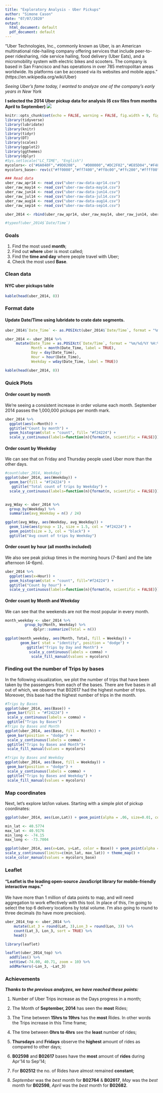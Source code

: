 ---
title: "Exploratory Analysis - Uber Pickups"
author: "Simone Cason"
date: "07/07/2020"
output:
  html_document: default
  pdf_document: default
---
"Uber Technologies, Inc., commonly known as Uber, is an American multinational ride-hailing company offering services that include peer-to-peer ridesharing, ride service hailing, food delivery (Uber Eats), and a micromobility system with electric bikes and scooters. The company is based in San Francisco and has operations in over 785 metropolitan areas worldwide. Its platforms can be accessed via its websites and mobile apps." (https://en.wikipedia.org/wiki/Uber)

*Seeing Uber's fame today, I wanted to analyze one of the company's early years in New York*

**I selected the 2014 Uber pickup data for analysis (6 csv files from months April to September)**
![](https://cdn.hipwallpaper.com/i/76/88/eusdmV.jpg)


```{r The Setup, echo = FALSE, message = FALSE, warning=FALSE}
knitr::opts_chunk$set(echo = FALSE, warning = FALSE, fig.width = 9, fig.height = 6)
library(tidyverse)
library(lubridate)
library(knitr)
library(tidyr)
library(DT)
library(scales)
library(ggplot2)
library(ggthemes)
library(dplyr)
#Sys.setlocale("LC_TIME", "English")
mycolors<- c("#6A040F","#9D0208",	"#D00000","#DC2F02","#E85D04","#F48C06","#FAA307")
mycolors_base<- rev(c("#ff0000","#ff7400","#ff8c00","#ffc200","#ffff00"))
```

```{r, echo = FALSE, message=FALSE}
### Read data
uber_raw_apr14 <- read_csv("uber-raw-data-apr14.csv")
uber_raw_may14 <- read_csv("uber-raw-data-may14.csv")
uber_raw_jun14 <- read_csv("uber-raw-data-jun14.csv")
uber_raw_jul14 <- read_csv("uber-raw-data-jul14.csv")
uber_raw_aug14 <- read_csv("uber-raw-data-aug14.csv")
uber_raw_sep14 <- read_csv("uber-raw-data-sep14.csv")

uber_2014 <- rbind(uber_raw_apr14, uber_raw_may14, uber_raw_jun14, uber_raw_jul14, uber_raw_aug14, uber_raw_sep14)

#typeof(uber_2014$`Date/Time`)
```

### Goals
1. Find the most used **month**;
2. Find out **where** uber is most called;
3. Find the **time and day** where people travel with Uber;
4. Check the most used **Base**.

### Clean data
#### NYC uber pickups table

```{r,echo = 2:2}
kable(head(uber_2014, 8))
```

### Format date 
#### Update Date/Time using lubridate to crate date segments. 

```{r, warning=FALSE, echo = FALSE}
uber_2014$`Date_Time` <- as.POSIXct(uber_2014$`Date/Time`, format = "%m/%d/%Y %H:%M:%S")

uber_2014 <- uber_2014 %>%
     mutate(Date_Time = as.POSIXct(`Date/Time`, format = "%m/%d/%Y %H:%M:%S"),
            Month = month(Date_Time, label = TRUE),
            Day = day(Date_Time),
            Hour = hour(Date_Time),
            Weekday = wday(Date_Time, label = TRUE))

```
```{r, echo = 2:2}
kable(head(uber_2014, 8))
```

### Quick Plots
#### Order count by month   
We're seeing a consistent increase in order volume each month. September 2014 passes the 1,000,000 pickups per month mark.

```{r, warning=FALSE, echo = FALSE}
uber_2014 %>%   
  ggplot(aes(x=Month)) + 
  ggtitle("Count by month") +
  geom_histogram(stat = "count", fill= "#f24224") +
  scale_y_continuous(labels=function(n){format(n, scientific = FALSE)})
```

#### Order count by Weekday
We can see that on Friday and Thursday people used Uber more than the other days.

```{r, warning=FALSE, echo = FALSE}
#count(uber_2014, Weekday)
ggplot(uber_2014, aes(Weekday)) +
  geom_bar(fill = "#f24224") + 
   ggtitle("Total count of trips by Weekday") +
  scale_y_continuous(labels=function(n){format(n, scientific = FALSE)})
  

avg_Wday <- uber_2014 %>%
  group_by(Weekday) %>% 
  summarise(avg_Weekday = n() / 24)

ggplot(avg_Wday, aes(Weekday, avg_Weekday)) +
  geom_line(aes(group = 1), size = 1.5, col = "#f24224") +
  geom_point(size = 3, col = "black") +
  ggtitle("Avg count of trips by Weekday")
```

#### Order count by hour (all months included)  
We also see peak pickup times in the morning hours (7-8am) and the late afternoon (4-6pm).

```{r, warning=FALSE, echo = FALSE}
uber_2014 %>% 
  ggplot(aes(x=Hour)) + 
  geom_histogram(stat = "count", fill="#f24224") +
  ggtitle("Count by hour") +
  scale_y_continuous(labels=function(n){format(n, scientific = FALSE)})
```

#### Order count by Month and Weekday
We can see that the weekends are not the most popular in every month.
```{r, warning=FALSE, echo = FALSE}
month_weekday <- uber_2014 %>%
         group_by(Month, Weekday) %>%
             dplyr::summarize(Total = n())
             
ggplot(month_weekday, aes(Month, Total, fill = Weekday)) + 
       geom_bar( stat = "identity", position = "dodge") +
          ggtitle("Trips by Day and Month") +
           scale_y_continuous(labels = comma) +
            scale_fill_manual(values = mycolors)
```

### Finding out the number of Trips by bases
In the following visualization, we plot the number of trips that have been taken by the passengers from each of the bases. There are five bases in all out of which, we observe that B02617 had the highest number of trips. Moreover, this base had the highest number of trips in the month. 

```{r, warning=FALSE, echo = FALSE}
#Trips by Bases
ggplot(uber_2014, aes(Base)) + 
 geom_bar(fill = "#f24224") +
 scale_y_continuous(labels = comma) +
 ggtitle("Trips by Bases")
#Trips by Bases and Month
ggplot(uber_2014, aes(Base, fill = Month)) + 
 geom_bar(position = "dodge") +
 scale_y_continuous(labels = comma) +
 ggtitle("Trips by Bases and Month")+
 scale_fill_manual(values = mycolors)

#Trips by Bases and Weekday
ggplot(uber_2014, aes(Base, fill = Weekday)) + 
 geom_bar(position = "dodge") +
 scale_y_continuous(labels = comma) +
 ggtitle("Trips by Bases and Weekday") +
 scale_fill_manual(values = mycolors)
```

### Map coordinates
Next, let's explore lat/lon values. Starting with a simple plot of pickup coordinates:

```{r, warning=FALSE, echo = FALSE}
ggplot(uber_2014, aes(Lon,Lat)) + geom_point(alpha = .06, size=0.01, colour="#f24224") 

```
```{r, warning=FALSE, echo = FALSE}
min_lat <- 40.5774
max_lat <- 40.9176
min_long <- -74.15
max_long <- -73.7004

ggplot(uber_2014, aes(x=Lon, y=Lat, color = Base)) + geom_point(alpha = 1, size = 1) + scale_x_continuous(limits=c(min_long, max_long)) +
scale_y_continuous(limits=c(min_lat, max_lat)) + theme_map() +
scale_color_manual(values = mycolors_base)
```

### Leaflet
#### "Leaflet is the leading open-source JavaScript library for mobile-friendly interactive maps."

We have more than 1 million of data points to map, and will need aggregation to work effectively with this tool. 
In place of this, I'm going to select the top 6 delivery locations by total volume. 
I'm also going to round to three decimals (to have more precision).

```{r, warning=FALSE, echo = FALSE}

uber_2014_top <- uber_2014 %>%
    mutate(Lat_3 = round(Lat, 3),Lon_3 = round(Lon, 3)) %>% 
    count(Lat_3, Lon_3, sort = TRUE) %>% 
    head()

library(leaflet)

leaflet(uber_2014_top) %>%
  addTiles() %>%
  setView(-74.00, 40.71, zoom = 10) %>%
  addMarkers(~Lon_3, ~Lat_3)

```

### Achievements

***Thanks to the previous analyzes, we have reached these points:***

1. Number of Uber Trips increase as the Days progress in a month; 

2. The Month of **September, 2014** has seen the **most** Rides;

3. The Time between **15hrs to 19hrs** has the **most** Rides. In other words the Trips increase in this Time frame;
4. The time between **0hrs to 4hrs** see the **least** number of rides;

5. **Thursdays** and **Fridays** observe the **highest** amount of rides as compared to other days;

6. **B02598** and **B02617** bases have the **most** amount of **rides** during Apr'14 to Sep'14;

7. For **B02512** the no. of Rides have almost remained **constant**;

8. *September* was the *best* month for **B02764** & **B02617**, *May* was the *best* month for **B02598**, *April* was the *best* month for **B02682**.






